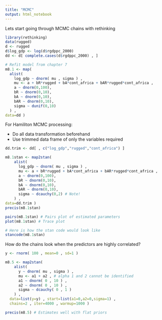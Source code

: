 ```yaml
---
title: "MCMC"
output: html_notebook
---
```


Lets start going through MCMC chains with rethinking

```r
library(rethinking)
data(rugged)
d <- rugged
d$log_gdp <- log(d$rgdppc_2000)
dd <- d[ complete.cases(d$rgdppc_2000) , ]

# Refit model from chapter 7
m8.1 <- map(
  alist(
    log_gdp ~ dnorm( mu , sigma ) ,
    mu <- a + bR*rugged + bA*cont_africa + bAR*rugged*cont_africa ,
    a ~ dnorm(0,100),
    bR ~ dnorm(0,10),
    bA ~ dnorm(0,10),
    bAR ~ dnorm(0,10),
    sigma ~ dunif(0,10)
  ) ,
data=dd )

```

For Hamiliton MCMC processing:

- Do all data transformation beforehand
- Use trimmed data frame of only the variables required

```r
dd.trim <- dd[ , c("log_gdp","rugged","cont_africa") ]

m8.1stan <- map2stan(
    alist(
      log_gdp ~ dnorm( mu , sigma ) ,
      mu <- a + bR*rugged + bA*cont_africa + bAR*rugged*cont_africa ,
      a ~ dnorm(0,100),
      bR ~ dnorm(0,10),
      bA ~ dnorm(0,10),
      bAR ~ dnorm(0,10),
      sigma ~ dcauchy(0,2) # Note!
    ) ,
data=dd.trim )
precis(m8.1stan)

pairs(m8.1stan) # Pairs plot of estimated parameters
plot(m8.1stan) # Trace plot

# Here is how the stan code would look like
stancode(m8.1stan)
```

How do the chains look when the predictors are highly correlated?

```r
y <- rnorm( 100 , mean=0 , sd=1 )

m8.5 <- map2stan( 
    alist(
      y ~ dnorm( mu , sigma ) ,
      mu <- a1 + a2 , # alpha 1 and 2 cannot be identified
      a1 ~ dnorm( 0 , 10 ) ,
      a2 ~ dnorm( 0 , 10 ) ,
      sigma ~ dcauchy( 0 , 1 )
    ) ,
  data=list(y=y) , start=list(a1=0,a2=0,sigma=1) ,
  chains=2 , iter=4000 , warmup=1000 )

precis(m8.5) # Estimates well with flat priors

```

